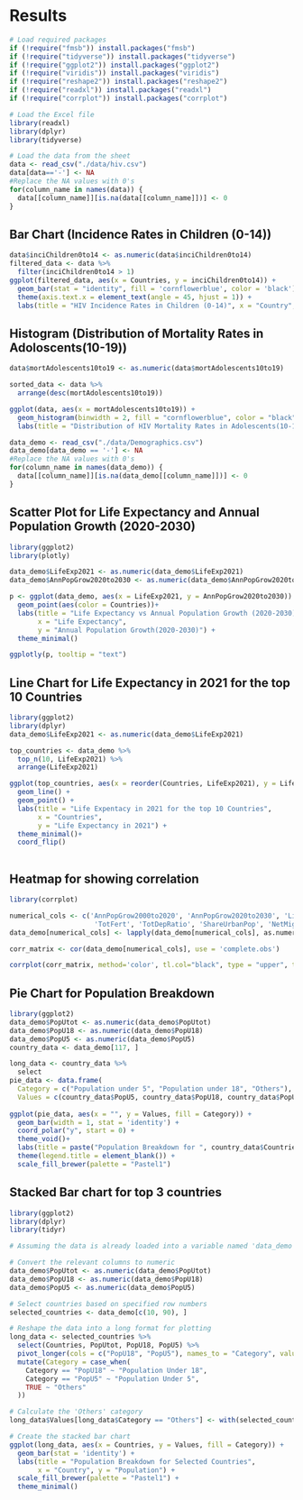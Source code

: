 # Results
```r
# Load required packages
if (!require("fmsb")) install.packages("fmsb")
if (!require("tidyverse")) install.packages("tidyverse")
if (!require("ggplot2")) install.packages("ggplot2")
if (!require("viridis")) install.packages("viridis")
if (!require("reshape2")) install.packages("reshape2")
if (!require("readxl")) install.packages("readxl")
if (!require("corrplot")) install.packages("corrplot")

# Load the Excel file
library(readxl)
library(dplyr)
library(tidyverse)

# Load the data from the sheet
data <- read_csv("./data/hiv.csv")
data[data=='-'] <- NA
#Replace the NA values with 0's
for(column_name in names(data)) {
  data[[column_name]][is.na(data[[column_name]])] <- 0
}

```



## Bar Chart (Incidence Rates in Children (0-14))
```r
data$inciChildren0to14 <- as.numeric(data$inciChildren0to14)
filtered_data <- data %>% 
  filter(inciChildren0to14 > 1)
ggplot(filtered_data, aes(x = Countries, y = inciChildren0to14)) +
  geom_bar(stat = "identity", fill = 'cornflowerblue', color = 'black') +
  theme(axis.text.x = element_text(angle = 45, hjust = 1)) +
  labs(title = "HIV Incidence Rates in Children (0-14)", x = "Country", y = "Incidence Rate")
```

## Histogram (Distribution of Mortality Rates in Adoloscents(10-19))
```r
data$mortAdolescents10to19 <- as.numeric(data$mortAdolescents10to19)

sorted_data <- data %>% 
  arrange(desc(mortAdolescents10to19))

ggplot(data, aes(x = mortAdolescents10to19)) + 
  geom_histogram(binwidth = 2, fill = "cornflowerblue", color = "black") + 
  labs(title = "Distribution of HIV Mortality Rates in Adolescents(10-19)")
```
```r
data_demo <- read_csv("./data/Demographics.csv")
data_demo[data_demo == '-'] <- NA
#Replace the NA values with 0's
for(column_name in names(data_demo)) {
  data[[column_name]][is.na(data_demo[[column_name]])] <- 0
}
```

## Scatter Plot for Life Expectancy and Annual Population Growth (2020-2030)
```r
library(ggplot2)
library(plotly)

data_demo$LifeExp2021 <- as.numeric(data_demo$LifeExp2021)
data_demo$AnnPopGrow2020to2030 <- as.numeric(data_demo$AnnPopGrow2020to2030)

p <- ggplot(data_demo, aes(x = LifeExp2021, y = AnnPopGrow2020to2030)) + 
  geom_point(aes(color = Countries))+
  labs(title = "Life Expectancy vs Annual Population Growth (2020-2030)",
       x = "Life Expectancy",
       y = "Annual Population Growth(2020-2030)") +
  theme_minimal()

ggplotly(p, tooltip = "text")

```

## Line Chart for Life Expectancy in 2021 for the top 10 Countries

```r
library(ggplot2)
library(dplyr)
data_demo$LifeExp2021 <- as.numeric(data_demo$LifeExp2021)

top_countries <- data_demo %>%
  top_n(10, LifeExp2021) %>%
  arrange(LifeExp2021)

ggplot(top_countries, aes(x = reorder(Countries, LifeExp2021), y = LifeExp2021, group=1 ))+
  geom_line() + 
  geom_point() + 
  labs(title = "Life Expentacy in 2021 for the top 10 Countries",
       x = "Countries",
       y = "Life Expectancy in 2021") + 
  theme_minimal()+
  coord_flip()
  
```

## Heatmap for showing correlation


```r
library(corrplot)

numerical_cols <- c('AnnPopGrow2000to2020', 'AnnPopGrow2020to2030', 'LifeExp2021', 
                     'TotFert', 'TotDepRatio', 'ShareUrbanPop', 'NetMigRate')
data_demo[numerical_cols] <- lapply(data_demo[numerical_cols], as.numeric)

corr_matrix <- cor(data_demo[numerical_cols], use = 'complete.obs')

corrplot(corr_matrix, method='color', tl.col="black", type = "upper", tl.srt = 45)
```

## Pie Chart for Population Breakdown
```r
library(ggplot2)
data_demo$PopUtot <- as.numeric(data_demo$PopUtot)
data_demo$PopU18 <- as.numeric(data_demo$PopU18)
data_demo$PopU5 <- as.numeric(data_demo$PopU5)
country_data <- data_demo[117, ]

long_data <- country_data %>%
  select
pie_data <- data.frame(
  Category = c("Population under 5", "Population under 18", "Others"),
  Values = c(country_data$PopU5, country_data$PopU18, country_data$PopUtot - country_data$PopU5 - country_data$PopU18))
  
ggplot(pie_data, aes(x = "", y = Values, fill = Category)) + 
  geom_bar(width = 1, stat = 'identity') +
  coord_polar("y", start = 0) +
  theme_void()+
  labs(title = paste("Population Breakdown for ", country_data$Countries)) +
  theme(legend.title = element_blank()) +
  scale_fill_brewer(palette = "Pastel1")
```

## Stacked Bar chart for top 3 countries
```r
library(ggplot2)
library(dplyr)
library(tidyr)

# Assuming the data is already loaded into a variable named 'data_demo'

# Convert the relevant columns to numeric
data_demo$PopUtot <- as.numeric(data_demo$PopUtot)
data_demo$PopU18 <- as.numeric(data_demo$PopU18)
data_demo$PopU5 <- as.numeric(data_demo$PopU5)

# Select countries based on specified row numbers
selected_countries <- data_demo[c(10, 90), ]

# Reshape the data into a long format for plotting
long_data <- selected_countries %>%
  select(Countries, PopUtot, PopU18, PopU5) %>%
  pivot_longer(cols = c("PopU18", "PopU5"), names_to = "Category", values_to = "Values") %>%
  mutate(Category = case_when(
    Category == "PopU18" ~ "Population Under 18",
    Category == "PopU5" ~ "Population Under 5",
    TRUE ~ "Others"
  ))

# Calculate the 'Others' category
long_data$Values[long_data$Category == "Others"] <- with(selected_countries, PopUtot - PopU18 - PopU5)

# Create the stacked bar chart
ggplot(long_data, aes(x = Countries, y = Values, fill = Category)) +
  geom_bar(stat = 'identity') +
  labs(title = "Population Breakdown for Selected Countries",
       x = "Country", y = "Population") +
  scale_fill_brewer(palette = "Pastel1") +
  theme_minimal()

```



